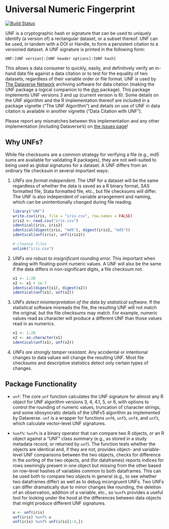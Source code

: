 # Universal Numeric Fingerprint #

[![Build Status](https://travis-ci.org/leeper/UNF.png?branch=master)](https://travis-ci.org/leeper/UNF)

UNF is a cryptographic hash or signature that can be used to uniquely identify (a version of) a rectangular dataset, or a subset thereof. UNF can be used, in tandem with a DOI or Handle, to form a persistent citation to a versioned dataset. A UNF signature is printed in the following form:

```
UNF:[UNF version]:[UNF header options]:[UNF hash]
```

This allows a data consumer to quickly, easily, and definitively verify an in-hand data file against a data citation or to test for the equality of two datasets, regardless of their variable order or file format. UNF is used by [The Dataverse Network](http://www.thedata.org) archiving software for data citation (making the UNF package a logical companion to the [dvn](http://cran.r-project.org/web/packages/dvn/) package). This package implements UNF versions 3 and up (current version is 6). Some details on the UNF algorithm and the R implementation thereof are included in a package vignette ("The UNF Algorithm") and details on use of UNF in data citation is available in another vignette ("Data Citation with UNF").

Please report any mismatches between this implementation and any other implementation (including Dataverse's) on [the issues page](https://github.com/leeper/UNF/issues)!

## Why UNFs? ##

While file checksums are a common strategy for verifying a file (e.g., md5 sums are available for validating R packages), they are not well-suited to being used as global signatures for a dataset. A UNF differs from an ordinary file checksum in several important ways:

1. *UNFs are format independent.* The UNF for a dataset will be the same regardless of whether the data is saved as a R binary format, SAS formatted file, Stata formatted file, etc., but file checksums will differ. The UNF is also independent of variable arrangement and naming, which can be unintentionally changed during file reading.

    ```r
    library("UNF")
    write.csv(iris, file = "iris.csv", row.names = FALSE)
    iris2 <- read.csv("iris.csv")
    identical(iris, iris2)
    identical(digest(iris, "md5"), digest(iris2, "md5"))
    identical(unf(iris), unf(iris2))
    ```

    ```r
    # cleanup files
    unlink("iris.csv")
    ```

2. *UNFs are robust to insignificant rounding error.* This important when dealing with floating-point numeric values. A UNF will also be the same if the data differs in non-significant digits, a file checksum not.

    ```r
    x1 <- 1:20
    x2 <- x1 + 1e-7
    identical(digest(x1), digest(x2))
    identical(unf(x1), unf(x2))
    ```

3. *UNFs detect misinterpretation of the data by statistical software.* If the statistical software misreads the file, the resulting UNF will not match the original, but the file checksums may match. For example, numeric values read as character will produce a different UNF than those values read in as numerics.

    ```r
    x1 <- 1:20
    x2 <- as.character(x1)
    identical(unf(x1), unf(x2))
    ```

4. *UNFs are strongly tamper resistant.* Any accidental or intentional changes to data values will change the resulting UNF. Most file checksums and descriptive statistics detect only certain types of changes.

## Package Functionality ##

 - `unf`: The core `unf` function calculates the UNF signature for almost any R object for UNF algorithm versions 3, 4, 4.1, 5, or 6, with options to control the rounding of numeric values, truncation of character strings, and some idiosyncratic details of the UNFv5 algorithm as implemented by Dataverse. `unf` is a wrapper for functions `unf6`, `unf5`, `unf4`, and `unf3`, which calculate vector-level UNF signatures.
 
 - `%unf%`: `%unf%` is a binary operator that can compare two R objects, or an R object against a "UNF" class summary (e.g., as stored in a study metadata record, or returned by `unf`). The function tests whether the objects are identical and, if they are not, provides object- and variable-level UNF comparisons between the two objects, checks for difference in the sorting of the two objects, and (for dataframes) reports indices for rows seemingly present in one object but missing from the other based on row-level hashes of variables common to both dataframes. This can be used both to compare two objects in general (e.g., to see whether two dataframes differ) as well as to debug incongruent UNFs. Two UNFs can differ dramatically due to minor changes like rounding, the deletion of an observation, addition of a variable, etc., so `%unf%` provides a useful tool for looking under the hood at the differences between data objects that might produce different UNF signatures.

    ```r
    u <- unf(iris)
    unf(iris) %unf% u
    unf(iris) %unf% unf(iris[1:4,])
    ```
